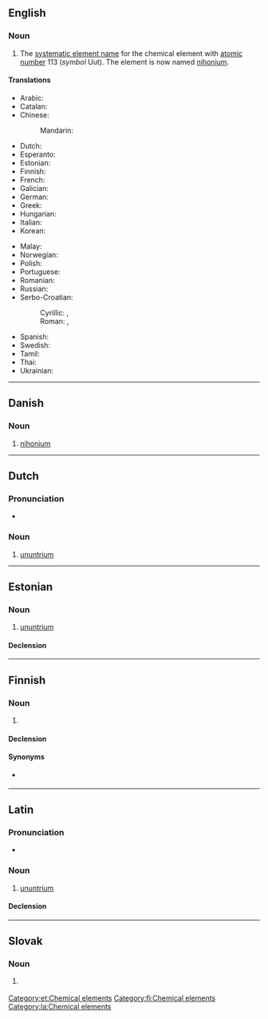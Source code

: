 {{also|Ununtrium}}
==English==
{{elements|Uut|copernicium|Cn|flerovium|Fl}}
{{wikipedia}}

===Noun===
{{en-noun|-}}

# {{lb|en|dated}} The [[systematic element name]] for the chemical element with [[atomic number]] 113 (''symbol'' Uut). The element is now named [[nihonium]].
#: {{syn|en|eka-thallium|nihonium|Uut|Nh}}

====Translations====
{{trans-top|chemical element}}
* Arabic: {{t|ar|أُنُون تْرِيُّوم|tr=ʾunun triyyum|m}}
* Catalan: {{t+|ca|ununtri|m}}
* Chinese:
*: Mandarin: {{t|cmn|元素113}} {{qualifier|unofficial}}
* Dutch: {{t+|nl|ununtrium|n}}
* Esperanto: {{t+|eo|ununtrio}}
* Estonian: {{t|et|ununtrium}}
* Finnish: {{t+|fi|ununtrium}}
* French: {{t+|fr|ununtrium|m}}
* Galician: {{t+|gl|ununtrio|m}}
* German: {{t+|de|Ununtrium|n}}
* Greek: {{t|el|ουνούντριο|n}}
* Hungarian: {{t+|hu|ununtrium}}
* Italian: {{t+|it|ununtrio|m}}
* Korean: {{t+|ko|우눈트륨}}
{{trans-mid}}
* Malay: {{t|ms|ununtrium}}
* Norwegian: {{t|no|ununtrium}}
* Polish: {{t+|pl|ununtrium|m}}
* Portuguese: {{t+|pt|ununtrio|m}}
* Romanian: {{t+|ro|ununtriu|n}}
* Russian: {{t+|ru|уну́нтрий|m}}
* Serbo-Croatian:
*: Cyrillic: {{t|sh|унунтријум|m}}, {{t|sh|унунтриј|m}}
*: Roman: {{t|sh|ununtrijum|m}}, {{t|sh|ununtrij|m}}
* Spanish: {{t+|es|ununtrio|m}}
* Swedish: {{t+|sv|ununtrium}}
* Tamil: {{t|ta|யுனண்ட்ரியம்}}
* Thai: {{t|th|อูนอูนเทรียม|tr=ūnūntērīyom}}
* Ukrainian: {{t|uk|унунтрій|m}}
{{trans-bottom}}

----

==Danish==

===Noun===
{{da-noun}}

# [[nihonium]]
#: {{syn|da|nihonium}}

----

==Dutch==
{{wikipedia|lang=nl}}
{{elements|Uut|ununbium|Uub|ununquadium|Uuq|lang=nl}}

===Pronunciation===
* {{audio|Nl-ununtrium.ogg|Audio|lang=nl}}

===Noun===
{{nl-noun|n|-|-}}

# [[#English|ununtrium]]

----

==Estonian==

===Noun===
{{et-noun|ununtriumi|ununtriumi|par2=ununtriumit}}

# [[#English|ununtrium]]

====Declension====
{{et-decl-seminar|ununtrium}}
{{et-decl-õpik|n=sg|ununtrium|i}}

[[Category:et:Chemical elements]]

----

==Finnish==
{{wikipedia|lang=fi}}

===Noun===
{{fi-noun}}

# {{lb|fi|dated}} {{l|en|ununtrium}}

====Declension====
{{fi-decl-risti|n=sg|ununtrium|||a|i=0}}

====Synonyms====
* {{sense|element 113}} {{l|fi|nihonium}}

[[Category:fi:Chemical elements]]

----

==Latin==
{{wikipedia|lang=la}}

===Pronunciation===
* {{la-IPA|ūnūntrium}}

===Noun===
{{la-noun|ūnūntrium|ūnūntriī|n|second}}

# [[#English|ununtrium]]

====Declension====
{{la-ndecl|ūnūntrium<2>}}

[[Category:la:Chemical elements]]

----

==Slovak==
{{elements|Uut|kopernikium|Cn|flerovium|Fl|lang=sk}}

===Noun===
{{sk-noun|g=n|gen=ununtria|decl=mesto}}

# {{l|en|ununtrium}} {{gloss|element}}
